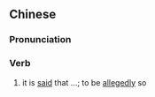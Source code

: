 ==Chinese==
{{zh-forms|s=据称}}

===Pronunciation===
{{zh-pron
|m=jùchēng
|c=geoi3 cing1
|mn=kì-chheng/kù-chheng
|cat=v
}}

===Verb===
{{zh-verb}}

# it is [[said]] that ...; to be [[allegedly]] so